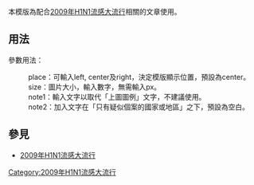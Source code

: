 <includeonly><!-- 在這裡加入模板的保護標識 --></includeonly><noinclude>{{template doc page viewed directly}}</noinclude>
<!-- 在本行下編輯模板說明 -->
本模版為配合[[2009年H1N1流感大流行]]相關的文章使用。
== 用法 ==
參數用法：
: place：可輸入left, center及right，決定模版顯示位置，預設為center。
: size：圖片大小，輸入數字，無需輸入px。
: note1：輸入文字以取代「上圖圖例」文字，不建議使用。
: note2：加入文字在「只有疑似個案的國家或地區」之下，預設為空白。
== 參見 ==
* [[2009年H1N1流感大流行]]
<includeonly>
<!-- 本行下加入模板的分類 -->
[[Category:2009年H1N1流感大流行]]
<!-- 本行下加入模板的跨語言鏈接 -->

</includeonly>